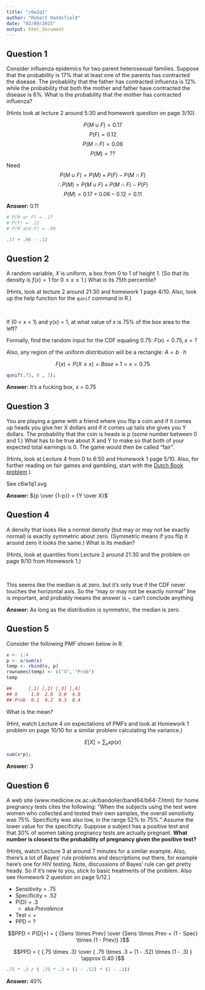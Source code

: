 ```yaml
---
title: "c6w1q1"
author: "Robert Handsfield"
date: "02/09/2015"
output: html_document
---
```

Question 1
--------------------------------------------
Consider influenza epidemics for two parent heterosexual families. Suppose that the probability is 17% that at least one of the parents has contracted the disease. The probability that the father has contracted influenza is 12% while the probability that both the mother and father have contracted the disease is 6%. What is the probability that the mother has contracted influenza?

(Hints look at lecture 2 around 5:30 and homework question on page 3/10). 

$$ P(M \cup F) = 0.17$$
$$ P(F) = 0.12$$
$$ P(M \cap F) = 0.06$$
$$P(M) = ??$$

Need
$$P(M \cup F) = P(M) + P(F) - P(M \cap F)$$
$$\therefore P(M) = P(M \cup F) + P(M \cap F) - P(F)$$
$$P(M) = 0.17 + 0.06 - 0.12 = 0.11$$

__Answer:__ 0.11

```r
# P(M or F) = .17
# P(F) = .12
# P(M and F) = .06

.17 + .06 - .12
```

Question 2
---------------------------------------------------
A random variable, $X$ is uniform, a box from 0 to 1 of height 1. (So that its density is $f(x)=1 \mbox{ for } 0≤x≤1$.) What is its 75th percentile?

(Hints, look at lecture 2 around 21:30 and homework 1 page 4/10. Also, look up the help function for the `qunif` command in R.)

<br />

If (0 < x < 1) and y(x) = 1, at what value of x is 75% of the box area to the left?

Formally, find the random input for the CDF equaling 0.75: $F(x) = 0.75, x = ?$

Also, any region of the uniform distribution will be a rectangle: $A = b \cdot h$

$$F(x) = P(X \leq x) = Base \times 1 = x = 0.75$$

```r

qunif(.75, 0 , 1);

```


__Answer:__ It's a fucking box, x = 0.75



Question 3  
--------------------------------------------------
You are playing a game with a friend where you flip a coin and if it comes up heads you give her X dollars and if it comes up tails she gives you Y dollars. The probability that the coin is heads is p (some number between 0 and 1.) What has to be true about X and Y to make so that both of your expected total earnings is 0. The game would then be called “fair”. 

(Hints, look at Lecture 4 from 0 to 6:50 and Homework 1 page 5/10. Also, for further reading on fair games and gambling, start with the [Dutch Book problem](http://en.wikipedia.org/wiki/Dutch_book) ). 

See c6w1q1.svg

__Answer:__ ${p \over {1-p}} = {Y \over X}$  






Question 4   
---------------------------------------------------

A density that looks like a normal density (but may or may not be exactly normal) is exactly symmetric about zero. (Symmetric means if you flip it around zero it looks the same.) What is its median?

(Hints, look at quantiles from Lecture 2 around 21:30 and the problem on page 9/10 from Homework 1.)

<br />

This seems like the median is at zero, but it's only true if the CDF never touches the horizontal axis.
So the "may or may not be exactly normal" line is important, and probably means the answer is
~ can't conclude anything

__Answer:__ As long as the distribution is symmetric, the median is zero.





Question 5
------------------------------------------------------
Consider the following PMF shown below in R
```r
x <- 1:4
p <- x/sum(x)
temp <- rbind(x, p)
rownames(temp) <- c("X", "Prob")
temp
```
```r
##      [,1] [,2] [,3] [,4]
## X     1.0  2.0  3.0  4.0
## Prob  0.1  0.2  0.3  0.4
```
What is the mean?

(Hint, watch Lecture 4 on expectations of PMFs and look at Homework 1 problem on page 10/10 for a similar problem calculating the variance.)

$$E[X] = \sum_x xp(x)$$

```r
sum(x*p);
```

__Answer:__ 3 



Question 6
---------------------------------------------
A web site (www.medicine.ox.ac.uk/bandolier/band64/b64-7.html) for home pregnancy tests cites the following: “When the subjects using the test were women who collected and tested their own samples, the overall sensitivity was 75%. Specificity was also low, in the range 52% to 75%.” Assume the lower value for the specificity. Suppose a subject has a positive test and that 30% of women taking pregnancy tests are actually pregnant. __What number is closest to the probability of pregnancy given the positive test?__


(Hints, watch Lecture 3 at around 7 minutes for a similar example. Also, there's a lot of Bayes' rule problems and descriptions out there, for example here's one for HIV testing. Note, discussions of Bayes' rule can get pretty heady. So if it's new to you, stick to basic treatments of the problem. Also see Homework 2 question on page 5/12.) 


 * Sensitivity = .75
 * Specificity = .52 
 * P(D) = .3
 	+ aka _Prevalence_
 * Test = +
 * PPD = ?
 
 $$PPD = P(D|+) = { {Sens \times Prev}  \over  {Sens \times Prev + (1 - Spec) \times (1 - Prev)} }$$
 
 $$PPD = { {.75 \times .3}  \over { .75 \times .3 + (1 - .52) \times (1 - .3) } \approx 0.40 }$$
 
```r
.75 * .3 / ( .75 * .3 + (1 - .52) * (1 - .3))
```

__Answer:__  40%





